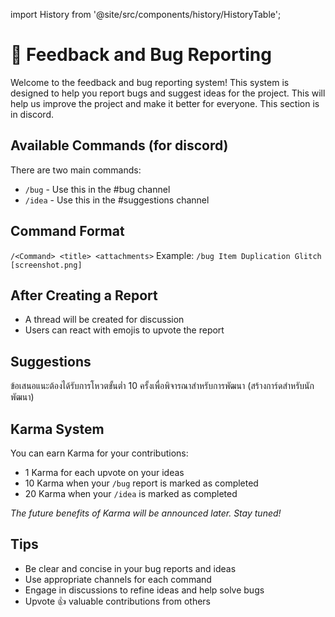 ﻿import History from '@site/src/components/history/HistoryTable';

# 📢 Feedback and Bug Reporting
Welcome to the feedback and bug reporting system! This system is designed to help you report bugs and suggest ideas for the project. 
This will help us improve the project and make it better for everyone. This section is in discord.

## Available Commands (for discord)
There are two main commands:
- `/bug` - Use this in the #bug channel
- `/idea` - Use this in the #suggestions channel

## Command Format
`/<Command> <title> <attachments>`
Example: `/bug Item Duplication Glitch [screenshot.png]`

## After Creating a Report
- A thread will be created for discussion
- Users can react with emojis to upvote the report

## Suggestions
ข้อเสนอแนะต้องได้รับการโหวตขั้นต่ำ 10 ครั้งเพื่อพิจารณาสำหรับการพัฒนา (สร้างการ์ดสำหรับนักพัฒนา)

## Karma System
You can earn Karma for your contributions:
- 1 Karma for each upvote on your ideas
- 10 Karma when your `/bug` report is marked as completed
- 20 Karma when your `/idea` is marked as completed

*The future benefits of Karma will be announced later. Stay tuned!*

## Tips
- Be clear and concise in your bug reports and ideas
- Use appropriate channels for each command
- Engage in discussions to refine ideas and help solve bugs
- Upvote 👍 valuable contributions from others
